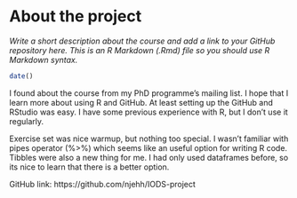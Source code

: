 
# About the project

*Write a short description about the course and add a link to your GitHub repository here. This is an R Markdown (.Rmd) file so you should use R Markdown syntax.*

```r
date()
```
I found about the course from my PhD programme's mailing list. I hope that I learn more about using R and GitHub. At least setting up the GitHub and RStudio was easy. I have some previous experience with R, but I don't use it regularly. 

Exercise set was nice warmup, but nothing too special. I wasn't familiar with pipes operator (%>%) which seems like an useful option for writing R code. Tibbles were also a new thing for me. I had only used dataframes before, so its nice to learn that there is a better option.

GitHub link: https://github.com/njehh/IODS-project
